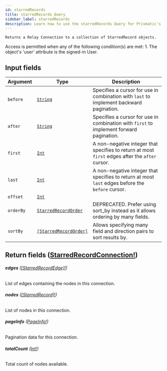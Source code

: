 ```yaml
---
id: starredRecords
title: starredRecords Query
sidebar_label: starredRecords
description: Learn how to use the starredRecords Query for Prismatic's API.
---
```


    Returns a Relay Connection to a collection of StarredRecord objects.

Access is permitted when any of the following condition(s) are met: 1. The object's 'user' attribute is the signed-in User.

## Input fields

| Argument  | Type                                                                     | Description                                                                                      |
| --------- | ------------------------------------------------------------------------ | ------------------------------------------------------------------------------------------------ |
| `before`  | [`String`](api/schema/scalar/String.mdx)                                 | Specifies a cursor for use in combination with `last` to implement backward pagination.          |
| `after`   | [`String`](api/schema/scalar/String.mdx)                                 | Specifies a cursor for use in combination with `first` to implement forward pagination.          |
| `first`   | [`Int`](api/schema/scalar/Int.mdx)                                       | A non-negative integer that specifies to return at most `first` edges after the `after` cursor.  |
| `last`    | [`Int`](api/schema/scalar/Int.mdx)                                       | A non-negative integer that specifies to return at most `last` edges before the `before` cursor. |
| `offset`  | [`Int`](api/schema/scalar/Int.mdx)                                       |                                                                                                  |
| `orderBy` | [`StarredRecordOrder`](api/schema/input_object/StarredRecordOrder.mdx)   | DEPRECATED. Prefer using sort_by instead as it allows ordering by many fields.                   |
| `sortBy`  | [`[StarredRecordOrder]`](api/schema/input_object/StarredRecordOrder.mdx) | Allows specifying many field and direction pairs to sort results by.                             |

## Return fields ([StarredRecordConnection!](api/schema/object/StarredRecordConnection.mdx))

###### <b>edges</b> ([[StarredRecordEdge]!](api/schema/object/StarredRecordEdge.mdx))

List of edges containing the nodes in this connection.

###### <b>nodes</b> ([[StarredRecord]!](api/schema/object/StarredRecord.mdx))

List of nodes in this connection.

###### <b>pageInfo</b> ([PageInfo!](api/schema/object/PageInfo.mdx))

Pagination data for this connection.

###### <b>totalCount</b> ([Int!](api/schema/scalar/Int.mdx))

Total count of nodes available.
